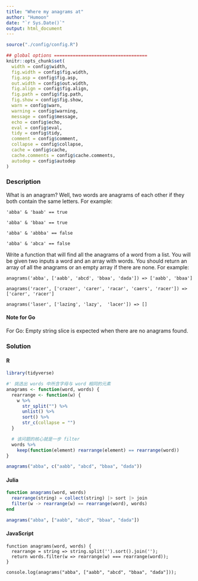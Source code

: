 ```yaml
---
title: "Where my anagrams at"
author: "Humoon"
date: "`r Sys.Date()`"
output: html_document
---
```



```r
source("./config/config.R")

## global options ===================================
knitr::opts_chunk$set(
  width = config$width,
  fig.width = config$fig.width,
  fig.asp = config$fig.asp,
  out.width = config$out.width,
  fig.align = config$fig.align,
  fig.path = config$fig.path,
  fig.show = config$fig.show,
  warn = config$warn,
  warning = config$warning,
  message = config$message,
  echo = config$echo,
  eval = config$eval,
  tidy = config$tidy,
  comment = config$comment,
  collapse = config$collapse,
  cache = config$cache,
  cache.comments = config$cache.comments,
  autodep = config$autodep
)
```



### Description


What is an anagram? Well, two words are anagrams of each other if they both contain the same letters. For example:

```
'abba' & 'baab' == true

'abba' & 'bbaa' == true

'abba' & 'abbba' == false

'abba' & 'abca' == false
```

Write a function that will find all the anagrams of a word from a list. You will be given two inputs a word and an array with words. You should return an array of all the anagrams or an empty array if there are none. For example:

```
anagrams('abba', ['aabb', 'abcd', 'bbaa', 'dada']) => ['aabb', 'bbaa']

anagrams('racer', ['crazer', 'carer', 'racar', 'caers', 'racer']) => ['carer', 'racer']

anagrams('laser', ['lazing', 'lazy',  'lacer']) => []
```

#### Note for Go
For Go: Empty string slice is expected when there are no anagrams found.


### Solution

#### R
```r
library(tidyverse)

#' 挑选出 words 中所含字母与 word 相同的元素
anagrams <- function(word, words) {
  rearrange <- function(w) {
    w %>%
      str_split("") %>%
      unlist() %>%
      sort() %>%
      str_c(collapse = "")
  }

  # 该问题的核心就是一步 filter
  words %>%
    keep(function(element) rearrange(element) == rearrange(word))
}

anagrams("abba", c("aabb", "abcd", "bbaa", "dada"))
```


#### Julia
```julia


function anagrams(word, words)
  rearrange(string) = collect(string) |> sort |> join
  filter(w -> rearrange(w) == rearrange(word), words)
end

anagrams("abba", ["aabb", "abcd", "bbaa", "dada"])

```


#### JavaScript

```node
function anagrams(word, words) {
  rearrange = string => string.split('').sort().join('');
  return words.filter(w => rearrange(w) === rearrange(word));
}

console.log(anagrams("abba", ["aabb", "abcd", "bbaa", "dada"]));
```


